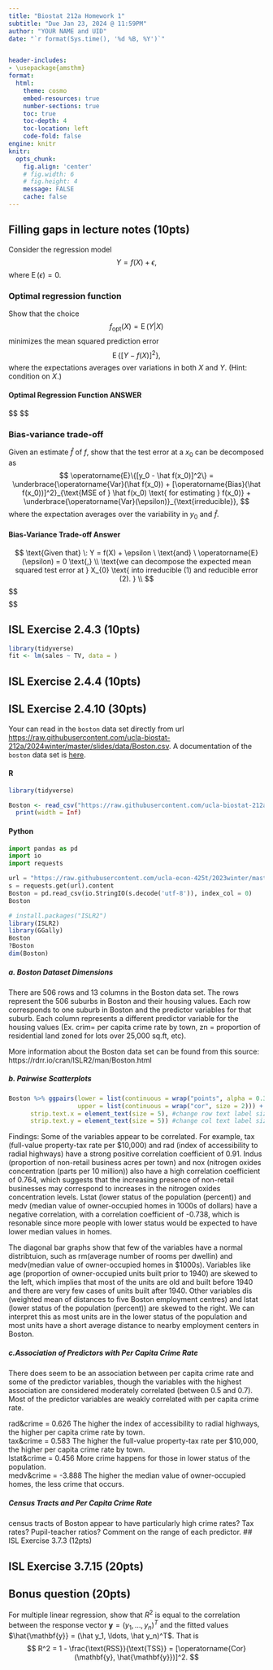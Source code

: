 ```yaml
---
title: "Biostat 212a Homework 1"
subtitle: "Due Jan 23, 2024 @ 11:59PM"
author: "YOUR NAME and UID"
date: "`r format(Sys.time(), '%d %B, %Y')`"


header-includes:
- \usepackage{amsthm}
format:
  html:
    theme: cosmo
    embed-resources: true
    number-sections: true
    toc: true
    toc-depth: 4
    toc-location: left
    code-fold: false
engine: knitr
knitr:
  opts_chunk: 
    fig.align: 'center'
    # fig.width: 6
    # fig.height: 4
    message: FALSE
    cache: false
---
```


## Filling gaps in lecture notes (10pts)

Consider the regression model
$$
Y = f(X) + \epsilon,
$$
where $\operatorname{E}(\epsilon) = 0$. 

### Optimal regression function

Show that the choice
$$
f_{\text{opt}}(X) = \operatorname{E}(Y | X)
$$
minimizes the mean squared prediction error
$$
\operatorname{E}\{[Y - f(X)]^2\},
$$
where the expectations averages over variations in both $X$ and $Y$. (Hint: condition on $X$.)

#### Optimal Regression Function ANSWER 


$$
\begin{align*}
& \operatorname{E}\{[Y - f(X)]^2\} = 
\operatorname{E}\{\underbrace{(Y- \operatorname{E}(Y | X)}_\text{a} + \underbrace{\operatorname{E}(Y | X) - f(X)}_\text{b})^2\} \\
& \text{Recall } (a+b)^2 = a^2 + 2ab + b^2 \\
&= \operatorname{E}[(Y-\operatorname{E}(Y | X))^2] 
+ 2\underbrace{\operatorname{E}[(Y-\operatorname{E}(Y | X))] \operatorname{E}[(\operatorname{E}(Y | X)- f(X))}_\text{zero in on this below}
+ \operatorname{E}[(\operatorname{E}(Y | X)- f(X))^2] 
\\
\text{by the law of iterated expectations } \operatorname{E}[X]&= \operatorname{E}[\operatorname{E}[Y | X] \\
&= \operatorname{E}[\operatorname{E}[Y-\operatorname{E}(Y | X)] [\operatorname{E}(Y | X) - f(X) | X] \\
&= \operatorname{E}[\underbrace{(\operatorname{E}[(Y|X)-\operatorname{E}(Y | X))}_\text{0} (\operatorname{E}(Y | X) - f(X))] \\
&= 0 \\

\\
\operatorname{E}\{[Y - f(X)]^2\} &= \underbrace{\operatorname{E}([Y - \operatorname{E}[(Y|X)]^2)}_\text{greater or equal to 0} + \underbrace{\operatorname{E}[\operatorname{E}(Y|X) - f(X)]^2}_\text{greater or equal to 0} \\
\operatorname{E}(Y | X) - f(X) &= 0 \\
f(x) &= \operatorname{E}(Y | X) \\
& \text{Recall } \underbrace{(a-b)^2}_\text{greater or equal to 0} +  \underbrace{(c-d)^2}_\text{minimized when c = d} = 0 \\

& \text{Thus, } 

f_{\text{opt}}(X) = \operatorname{E}(Y | X) \text{ minimizes } \operatorname{E}\{[Y - f(X)]^2\}.  \\

\end{align*}
$$

### Bias-variance trade-off

Given an estimate $\hat f$ of $f$, show that the test error at a $x_0$ can be decomposed as
$$
\operatorname{E}\{[y_0 - \hat f(x_0)]^2\} = \underbrace{\operatorname{Var}(\hat f(x_0)) + [\operatorname{Bias}(\hat f(x_0))]^2}_{\text{MSE of } \hat f(x_0) \text{ for estimating } f(x_0)} + \underbrace{\operatorname{Var}(\epsilon)}_{\text{irreducible}},
$$
where the expectation averages over the variability in $y_0$ and $\hat f$.

#### Bias-Variance Trade-off Answer 

$$
\text{Given that} \:
Y = f(X) + \epsilon \
\text{and} \
\operatorname{E}(\epsilon) = 0 
\text{,}
\\ \text{we can decompose the expected mean squared test error at } X_{0} 
\text{ into irreducible (1) and reducible error (2). }
\\
$$
$$
\begin{align*}

\operatorname{E}\{[y_0 - \hat f(x_0)]^2\} 
&= \operatorname{E}\{[y_0 - f(x_0) + f(x_0) - \hat f(x_0)]^2\}

\\ &= \operatorname{E}\{[y_0 - f(x_0)]^2\} +
\operatorname{E}\{[ f(x_0) - \hat f(x_0)]^2\} -
2\operatorname{E}\{[(f(x_0) - \hat f(x_0))(y_0 -  f(x_0))]\} \\

& \text{Recall } (a-b)^2 = a^2 - 2ab + b^2 \\
a^2 &= \operatorname{E}\{[y_0 - f(x_0)]^2\} \\
b^2 &= \operatorname{E}\{[ f(x_0) - \hat f(x_0)]^2\} \\
2ab &= 2\operatorname{E}\{[(f(x_0) - \hat f(x_0))(y_0 -  f(x_0))]\} \\
&= 2\operatorname{E}\{[f(x_0)(y_0)-f(x_0)^2- \hat f(x_0)(y_0) + f(x_0) \hat f(x_0)]\}\\
&= 2(f(x_0)^2-f(x_0)^2-f(x_0)\operatorname{E}\{[\hat f(x_0)]\}+f(x_0)\operatorname{E}\{[\hat f(x_0)]\}) \\
&= 2(0) \\
&=0 \\


\\ &= \operatorname{E}\{[y_0 - f(x_0)]^2\} +
\operatorname{E}\{[ f(x_0) - \hat f(x_0)]^2\} \\

& \text{For simplicity and clarity, I will break these terms up to solve individually and combine them in the end.}
\end{align*}
$$
$$
\begin{align*}
& \text{(1) reducible error} \\
\operatorname{E}\{[y_0 - \hat f(x_0)]^2\} &= 
\operatorname{E}\{[\hat f(x_0) + \epsilon - \hat f(x_0)]^2\} \text{ sub in } \hat f(x_0) + \epsilon \text{ for } y_0 \\
&= \operatorname{E}(\epsilon^2) -  \operatorname{E}(\epsilon)^2 + \operatorname{E}(\epsilon)^2 \\ &= E[\epsilon^2] - E[\epsilon]^2 + 0 \\
&= \operatorname{Var}(\epsilon)
\end{align*}
$$
$$
\begin{align*}
& \text{(2) irreducible error} \\

\operatorname{E}\{[ f(x_0) - \hat f(x_0)]^2\}
&= \operatorname{E}\{[f(x_0) + {E}[\hat f(x_0)] - {E}[\hat f(x_0) ] - \hat f(x_0)]^2]\} \\
&= \operatorname{E}\{[f(x_0) + {E}[\hat f(x_0)]]^2\} 
- 2\operatorname{E}\{[ (f(x_0) + E[\hat f(x_0)]) * (E[\hat f(x_0) ] - \hat f(x_0)])]\}
+ \operatorname{E}\{[\hat f(x_0) + {E}[\hat f(x_0)]^2]\} \\

& \text{Recall } (a-b)^2 = a^2 - 2ab + b^2 \text{, we will zero in on the latter part b in 2ab}. \\
& 2\operatorname{E}\{[ (f(x_0) + E[\hat f(x_0)]) * (E[\hat f(x_0) ] - \hat f(x_0)])]\} \\
& \operatorname{E}\{[\hat f(x_0) - {E}\{[(\hat f(x_0))]\} \\
&= E[\hat f(x_0)] - E[\hat f(x_0)] \text{    because the expected value of an expected value is just itself} \\
&= 0 \\

& \text{Thus, we are left with } \\

&= \operatorname{E}\{[f(x_0) + {E}[\hat f(x_0)]]^2\} 
+ \operatorname{E}\{[\hat f(x_0) + {E}[\hat f(x_0)]^2]\} \\
&= \operatorname{Var}(\hat f(x_0))  + [\operatorname{Bias}(\hat f(x_0))]^2
\end{align*}
$$
$$
\begin{align*}
& \text{Combining (1) reducible error and (2) irreducible error we get a bias-variance decomposition of} \\
&= \operatorname{Var}(\hat f(x_0)) + [\operatorname{Bias}(\hat f(x_0))]^2 + \operatorname{Var}(\epsilon)

\end{align*}
$$

## ISL Exercise 2.4.3 (10pts)

```r
library(tidyverse)
fit <- lm(sales ~ TV, data = )
```

## ISL Exercise 2.4.4 (10pts)



## ISL Exercise 2.4.10 (30pts)

Your can read in the `boston` data set directly from url <https://raw.githubusercontent.com/ucla-biostat-212a/2024winter/master/slides/data/Boston.csv>. A documentation of the `boston` data set is [here](https://www.rdocumentation.org/packages/ISLR2/versions/1.3-2/topics/Boston).

::: {.panel-tabset}

#### R

```r
library(tidyverse)

Boston <- read_csv("https://raw.githubusercontent.com/ucla-biostat-212a/2024winter/master/slides/data/Boston.csv", col_select = -1) %>% 
  print(width = Inf)
```

#### Python

```python
import pandas as pd
import io
import requests

url = "https://raw.githubusercontent.com/ucla-econ-425t/2023winter/master/slides/data/Boston.csv"
s = requests.get(url).content
Boston = pd.read_csv(io.StringIO(s.decode('utf-8')), index_col = 0)
Boston
```
:::

```r
# install.packages("ISLR2")
library(ISLR2)
library(GGally)
Boston
?Boston
dim(Boston)
```

##### a. Boston Dataset Dimensions
There are 506 rows and 13 columns in the Boston data set. The rows represent the 506 suburbs in Boston and their housing values. Each row corresponds to one suburb in Boston and the predictor variables for that suburb. Each column represents a different predictor variable for the housing values (Ex. crim= per capita crime rate by town, zn = proportion of residential land zoned for lots over 25,000 sq.ft, etc).

More information about the Boston data set can be found from this source: https://rdrr.io/cran/ISLR2/man/Boston.html

##### b. Pairwise Scatterplots
```r
Boston %>% ggpairs(lower = list(continuous = wrap("points", alpha = 0.3, size=0.5)), diag=list(continuous='barDiag'),
                   upper = list(continuous = wrap("cor", size = 2))) + theme(axis.text = element_text(size = 5), #change axis label sizes to stop overlapping 
      strip.text.x = element_text(size = 5), #change row text label sizes
      strip.text.y = element_text(size = 5)) #change col text label sizes
```


Findings: Some of the variables appear to be correlated. For example, tax (full-value property-tax rate per $10,000) and rad (index of accessibility to radial highways) have a strong positive correlation coefficient of 0.91. Indus (proportion of non-retail business acres per town) and nox (nitrogen oxides concentration (parts per 10 million)) also have a high correlation coefficient of 0.764, which suggests that the increasing presence of non-retail businesses may correspond to increases in the nitrogen oxides concentration levels. Lstat (lower status of the population (percent)) and medv (median value of owner-occupied homes in 1000s of dollars) have a negative correlation, with a correlation coefficient of -0.738, which is resonable since more people with lower status would be expected to have lower median values in homes.

The diagonal bar graphs show that few of the variables have a normal distribtuion, such as rm(average number of rooms per dwellin) and medv(median value of owner-occupied homes in $1000s). Variables like age (proportion of owner-occupied units built prior to 1940) are skewed to the left, which implies that most of the units are old and built before 1940 and there are very few cases of units built after 1940. Other variables dis (weighted mean of distances to five Boston employment centres) and lstat (lower status of the population (percent)) are skewed to the right. We can interpret this as most units are in the lower status of the population and most units have a short average distance to nearby employment centers in Boston.

##### c.Association of Predictors with Per Capita Crime Rate
There does seem to be an association between per capita crime rate and some of the predictor variables, though the variables with the highest association are considered moderately correlated (between 0.5 and 0.7). Most of the predictor variables are weakly correlated with per capita crime rate.

| rad&crime = 0.626 The higher the index of accessibility to radial highways, the higher per capita crime rate by town.
| tax&crime = 0.583 The higher the full-value property-tax rate per $10,000, the higher per capita crime rate by town.
| lstat&crime = 0.456 More crime happens for those in lower status of the population.
| medv&crime = -3.888 The higher the median value of owner-occupied homes, the less crime that occurs.


##### Census Tracts and Per Capita Crime Rate

census tracts of Boston appear to have particularly high crime rates? Tax rates? Pupil-teacher ratios? Comment on the range of each predictor.
## ISL Exercise 3.7.3 (12pts)

## ISL Exercise 3.7.15 (20pts)

## Bonus question (20pts)

For multiple linear regression, show that $R^2$ is equal to the correlation between the response vector $\mathbf{y} = (y_1, \ldots, y_n)^T$ and the fitted values $\hat{\mathbf{y}} = (\hat y_1, \ldots, \hat y_n)^T$. That is
$$
R^2 = 1 - \frac{\text{RSS}}{\text{TSS}} = [\operatorname{Cor}(\mathbf{y}, \hat{\mathbf{y}})]^2.
$$

